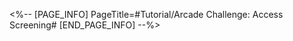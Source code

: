 <%-- [PAGE_INFO]
PageTitle=#Tutorial/Arcade Challenge: Access Screening#
[END_PAGE_INFO] --%>
{{Tutorial
|sort      = 800203
|title     = Arcade Challenge: Access Screening
|subtitle  = 
|type      = 
|about     = 
|image1    = Tutorial Arcade Challenge Access Screening 1.png{{subst:void|<!--$UPLOAD:<<SpriteOutput/TutorialPic/TutorialPage_800213.png>-<Tutorial Arcade Challenge Access Screening 1.png>>}}
|text1     = Follow the signs to find the {{Color|h|nobold=1|photo subjects}} and interact with them to receive the corresponding rewards.
|image2    = Tutorial Arcade Challenge Access Screening 2.png{{subst:void|<!--$UPLOAD:<<SpriteOutput/TutorialPic/TutorialPage_800114.png>-<Tutorial Arcade Challenge Access Screening 2.png>>}}
|text2     = The provided images are only examples. Find {{Color|h|nobold=1|any other target}} of the {{Color|h|nobold=1|same type}} in the {{Color|h|nobold=1|master control zone}} will also complete the mission.
}}